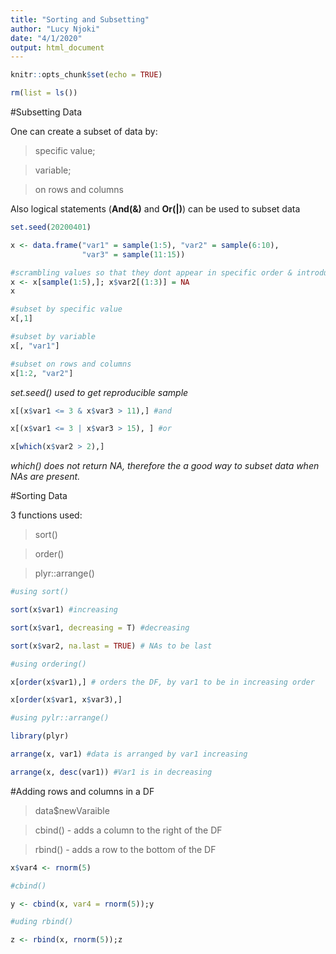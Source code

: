 ---
title: "Sorting and Subsetting"
author: "Lucy Njoki"
date: "4/1/2020"
output: html_document
---

```{r setup, include=FALSE}
knitr::opts_chunk$set(echo = TRUE)
```

```{r}
rm(list = ls())
```


#Subsetting Data

One can create a subset of data by:

>specific value;

>variable;

>on rows and columns

Also logical statements (**And(&)** and __Or(|)__) can be used to subset data

```{r Subsetting}

set.seed(20200401)

x <- data.frame("var1" = sample(1:5), "var2" = sample(6:10),
                "var3" = sample(11:15))

#scrambling values so that they dont appear in specific order & introduding NA
x <- x[sample(1:5),]; x$var2[(1:3)] = NA
x

#subset by specific value
x[,1]

#subset by variable
x[, "var1"]

#subset on rows and columns
x[1:2, "var2"]
```

_set.seed() used to get reproducible sample_

```{r Subset using logical (Ands & Ors)}

x[(x$var1 <= 3 & x$var3 > 11),] #and

x[(x$var1 <= 3 | x$var3 > 15), ] #or
```

```{r Dealing with missing data}

x[which(x$var2 > 2),]
```
_which() does not return NA, therefore the a good way to subset data when NAs are present._

#Sorting Data

3 functions used:

>sort()

>order()

>plyr::arrange()

```{r Sorting Data}
#using sort()

sort(x$var1) #increasing

sort(x$var1, decreasing = T) #decreasing

sort(x$var2, na.last = TRUE) # NAs to be last

#using ordering()

x[order(x$var1),] # orders the DF, by var1 to be in increasing order

x[order(x$var1, x$var3),]

#using pylr::arrange()

library(plyr)

arrange(x, var1) #data is arranged by var1 increasing

arrange(x, desc(var1)) #Var1 is in decreasing
```

#Adding rows and columns in a DF

>data$newVaraible

>cbind() - adds a column to the right of the DF

>rbind() -  adds a row to the bottom of the DF

```{r Adding rows and columns in a DF}
x$var4 <- rnorm(5)

#cbind()

y <- cbind(x, var4 = rnorm(5));y

#uding rbind()

z <- rbind(x, rnorm(5));z
```